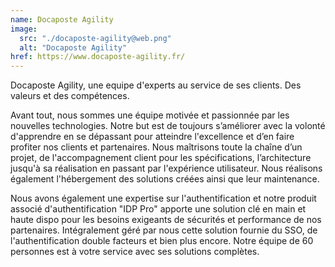```yaml
---
name: Docaposte Agility
image:
  src: "./docaposte-agility@web.png"
  alt: "Docaposte Agility"
href: https://www.docaposte-agility.fr/
---
```


Docaposte Agility, une equipe d'experts au service de ses clients.
Des valeurs et des compétences.

Avant tout, nous sommes une équipe motivée et passionnée par les nouvelles
technologies.
Notre but est de toujours s’améliorer avec la volonté d'apprendre en se
dépassant pour atteindre l'excellence et d’en faire profiter nos clients et
partenaires.
Nous maîtrisons toute la chaîne d’un projet, de l'accompagnement client pour les
spécifications, l’architecture jusqu'à sa réalisation en passant par
l'expérience utilisateur.
Nous réalisons également l'hébergement des solutions créées ainsi que leur
maintenance.

Nous avons également une expertise sur l'authentification et notre produit
associé d'authentification "IDP Pro" apporte une solution clé en main et haute
dispo pour les besoins exigeants de sécurités et performance de nos partenaires.
Intégralement géré par nous cette solution fournie du SSO, de l'authentification
double facteurs et bien plus encore.
Notre équipe de 60 personnes est à votre service avec ses solutions complètes.
